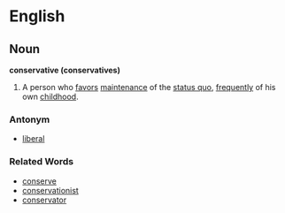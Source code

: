 =English=

==Noun==
'''conservative (conservatives)'''

#A person who [[favor]]s [[maintenance]] of the [[status quo]], [[frequent]]ly of his own [[childhood]].

===Antonym===
*[[liberal]]

===Related Words===
*[[conserve]]
*[[conservationist]]
*[[conservator]]